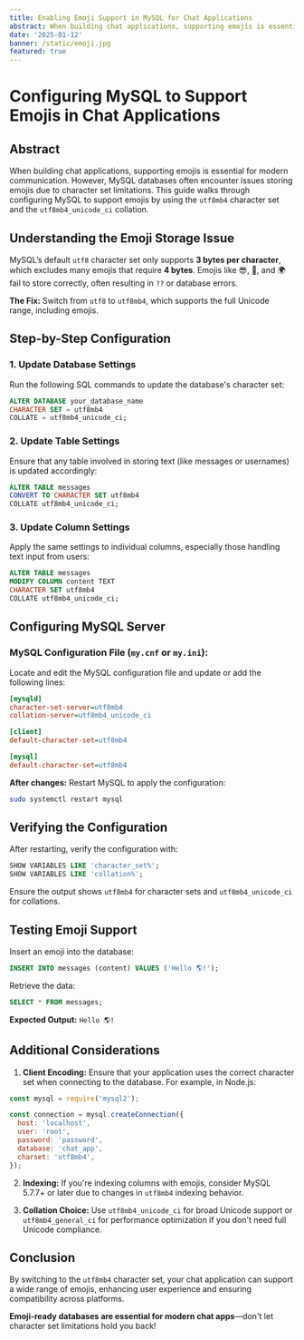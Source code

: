 ```yaml
---
title: Enabling Emoji Support in MySQL for Chat Applications
abstract: When building chat applications, supporting emojis is essential for modern communication. However, MySQL databases often encounter issues storing emojis due to character set limitations. This guide walks through configuring MySQL to support emojis by using the `utf8mb4` character set and the `utf8mb4_unicode_ci` collation.
date: '2025-01-12'
banner: /static/emoji.jpg
featured: true
---
```



# Configuring MySQL to Support Emojis in Chat Applications

## Abstract  
When building chat applications, supporting emojis is essential for modern communication. However, MySQL databases often encounter issues storing emojis due to character set limitations. This guide walks through configuring MySQL to support emojis by using the `utf8mb4` character set and the `utf8mb4_unicode_ci` collation.

## Understanding the Emoji Storage Issue

MySQL’s default `utf8` character set only supports **3 bytes per character**, which excludes many emojis that require **4 bytes**. Emojis like 😎, 🚀, and 🌍 fail to store correctly, often resulting in `??` or database errors.  

**The Fix:** Switch from `utf8` to `utf8mb4`, which supports the full Unicode range, including emojis.

## Step-by-Step Configuration

### 1. **Update Database Settings**

Run the following SQL commands to update the database's character set:  

```sql
ALTER DATABASE your_database_name 
CHARACTER SET = utf8mb4 
COLLATE = utf8mb4_unicode_ci;
```

### 2. **Update Table Settings**

Ensure that any table involved in storing text (like messages or usernames) is updated accordingly:  

```sql
ALTER TABLE messages 
CONVERT TO CHARACTER SET utf8mb4 
COLLATE utf8mb4_unicode_ci;
```

### 3. **Update Column Settings**

Apply the same settings to individual columns, especially those handling text input from users:  

```sql
ALTER TABLE messages 
MODIFY COLUMN content TEXT 
CHARACTER SET utf8mb4 
COLLATE utf8mb4_unicode_ci;
```

## Configuring MySQL Server

### **MySQL Configuration File (`my.cnf` or `my.ini`):**

Locate and edit the MySQL configuration file and update or add the following lines:

```ini
[mysqld]
character-set-server=utf8mb4
collation-server=utf8mb4_unicode_ci

[client]
default-character-set=utf8mb4

[mysql]
default-character-set=utf8mb4
```

**After changes:** Restart MySQL to apply the configuration:  

```bash
sudo systemctl restart mysql
```

## Verifying the Configuration

After restarting, verify the configuration with:  

```sql
SHOW VARIABLES LIKE 'character_set%';
SHOW VARIABLES LIKE 'collation%';
```

Ensure the output shows `utf8mb4` for character sets and `utf8mb4_unicode_ci` for collations.

## Testing Emoji Support

Insert an emoji into the database:  

```sql
INSERT INTO messages (content) VALUES ('Hello 🌎!');
```

Retrieve the data:  

```sql
SELECT * FROM messages;
```

**Expected Output:** `Hello 🌎!`  

## Additional Considerations

1. **Client Encoding:** Ensure that your application uses the correct character set when connecting to the database. For example, in Node.js:  

```javascript
const mysql = require('mysql2');

const connection = mysql.createConnection({
  host: 'localhost',
  user: 'root',
  password: 'password',
  database: 'chat_app',
  charset: 'utf8mb4',
});
```

2. **Indexing:** If you're indexing columns with emojis, consider MySQL 5.7.7+ or later due to changes in `utf8mb4` indexing behavior.  

3. **Collation Choice:** Use `utf8mb4_unicode_ci` for broad Unicode support or `utf8mb4_general_ci` for performance optimization if you don't need full Unicode compliance.  

## Conclusion

By switching to the `utf8mb4` character set, your chat application can support a wide range of emojis, enhancing user experience and ensuring compatibility across platforms.  

**Emoji-ready databases are essential for modern chat apps**—don't let character set limitations hold you back!   
